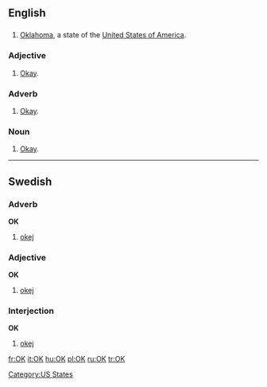 {{see|ok|ők}}
==English==

==={{Abbreviation}}===
# [[Oklahoma]], a state of the [[United States of America]].

===Adjective===
# [[okay|Okay]].

===Adverb===
# [[okay|Okay]].

===Noun===
# [[okay|Okay]].

[[Category:US States]]

----

==Swedish==

===Adverb===
'''OK'''

# [[okej]]

===Adjective===
'''OK'''

# [[okej]]

===Interjection===
'''OK'''

# [[okej]]

[[fr:OK]]
[[it:OK]]
[[hu:OK]]
[[pl:OK]]
[[ru:OK]]
[[tr:OK]]